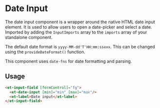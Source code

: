 # Date Input

The date input component is a wrapper around the native HTML date input element. It is used to allow users to open a date-picker and select a date.
Imported by adding the `InputImports` array to the `imports` array of your standalone component.

The default date format is `yyyy-MM-dd'T'HH:mm:ssxxx`. This can be changed using the `provideDateFormat()` function.

This component uses `date-fns` for date formatting and parsing.

## Usage

```html
<et-input-field [formControl]="fg">
  <et-date-input [min]="min" [max]="max"/>
  <et-label>Date input</et-label>
</et-input-field>
```
